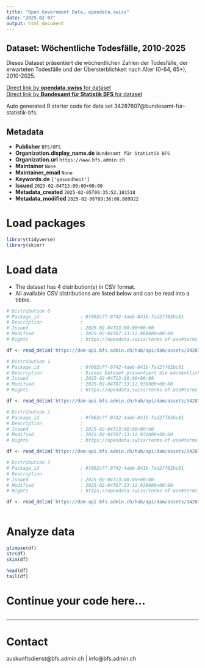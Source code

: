 ```yaml
---
title: "Open Government Data, opendata.swiss"
date: "2025-02-07"
output: html_document
---
```


## Dataset: Wöchentliche Todesfälle, 2010-2025

Dieses Dataset präsentiert die wöchentlichen Zahlen der Todesfälle, der erwarteten Todesfälle und der Übersterblichkeit nach Alter (0-64, 65+), 2010-2025.

[Direct link by **opendata.swiss** for dataset](https://opendata.swiss/de/dataset/wochentliche-todesfalle-2010-20251)<br>
[Direct link by **Bundesamt für Statistik BFS** for dataset](https://www.bfs.admin.ch/asset/de/ts-d-14.03.04.03-wr)

Auto generated R starter code for data set 34287607@bundesamt-fur-statistik-bfs.

## Metadata

- **Publisher** `BFS/OFS`
- **Organization.display_name.de** `Bundesamt für Statistik BFS`
- **Organization.url** `https://www.bfs.admin.ch`
- **Maintainer** `None`
- **Maintainer_email** `None`
- **Keywords.de** `['gesundheit']`
- **Issued** `2025-02-04T13:00:00+00:00`
- **Metadata_created** `2025-02-05T09:35:52.101518`
- **Metadata_modified** `2025-02-06T09:36:08.089922`


# Load packages

```r

library(tidyverse)
library(skimr)

```

# Load data

-   The dataset has 4 distribution(s) in CSV format.
-   All available CSV distributions are listed below and can be read into a tibble.

```r

# Distribution 0
# Package_id               : 0f002c7f-0742-4deb-841b-7ad2ff02bc61
# Description              : 
# Issued                   : 2025-02-04T13:00:00+00:00
# Modified                 : 2025-02-04T07:33:12.868000+00:00
# Rights                   : https://opendata.swiss/terms-of-use#terms_by_ask

df <- read_delim('https://dam-api.bfs.admin.ch/hub/api/dam/assets/34287610/master')

# Distribution 1
# Package_id               : 0f002c7f-0742-4deb-841b-7ad2ff02bc61
# Description              : Dieses Dataset präsentiert die wöchentlichen Zahlen der Todesfälle, der erwarteten Todesfälle und der Übersterblichkeit nach Alter (0-64, 65+), 2010-2025.
# Issued                   : 2025-02-04T13:00:00+00:00
# Modified                 : 2025-02-04T07:33:12.930000+00:00
# Rights                   : https://opendata.swiss/terms-of-use#terms_by_ask

df <- read_delim('https://dam-api.bfs.admin.ch/hub/api/dam/assets/34287619/master')

# Distribution 2
# Package_id               : 0f002c7f-0742-4deb-841b-7ad2ff02bc61
# Description              : 
# Issued                   : 2025-02-04T13:00:00+00:00
# Modified                 : 2025-02-04T07:33:12.931000+00:00
# Rights                   : https://opendata.swiss/terms-of-use#terms_by_ask

df <- read_delim('https://dam-api.bfs.admin.ch/hub/api/dam/assets/34287618/master')

# Distribution 3
# Package_id               : 0f002c7f-0742-4deb-841b-7ad2ff02bc61
# Description              : 
# Issued                   : 2025-02-04T13:00:00+00:00
# Modified                 : 2025-02-04T07:33:12.928000+00:00
# Rights                   : https://opendata.swiss/terms-of-use#terms_by_ask

df <- read_delim('https://dam-api.bfs.admin.ch/hub/api/dam/assets/34287614/master')



```

# Analyze data

```r

glimpse(df)
str(df)
skim(df)

head(df)
tail(df)

```

# Continue your code here...

```r

```

------------------------------------------------------------------------

# Contact

auskunftsdienst@bfs.admin.ch | info@bfs.admin.ch

